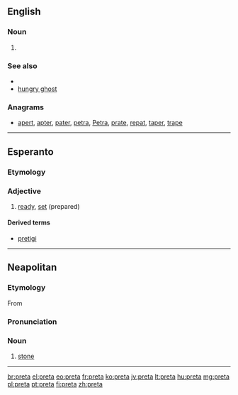 ==English==

===Noun===
{{en-noun|?}}

# {{rfdef|lang=en}}

===See also===
* {{pedia}}
* [[hungry ghost]]

===Anagrams===
* [[apert#English|apert]], [[apter#English|apter]], [[pater#English|pater]], [[petra#English|petra]], [[Petra#English|Petra]], [[prate#English|prate]], [[repat#English|repat]], [[taper#English|taper]], [[trape#English|trape]]

----

==Esperanto==

===Etymology===
{{etyl|fr|eo}} {{term|prêt|lang=fr}}

===Adjective===
{{eo-adj}}

# [[ready]], [[set]] (prepared)

====Derived terms====
* [[pretigi]]

----

==Neapolitan==

===Etymology===
From {{etyl|la|nap}} {{term|petra|lang=la}}

===Pronunciation===
{{IPA|/'prɛta/|lang=nap}}

===Noun===
{{nap-noun|f|pl=pprete}}

# [[stone]]

----

[[br:preta]]
[[el:preta]]
[[eo:preta]]
[[fr:preta]]
[[ko:preta]]
[[jv:preta]]
[[lt:preta]]
[[hu:preta]]
[[mg:preta]]
[[pl:preta]]
[[pt:preta]]
[[fi:preta]]
[[zh:preta]]